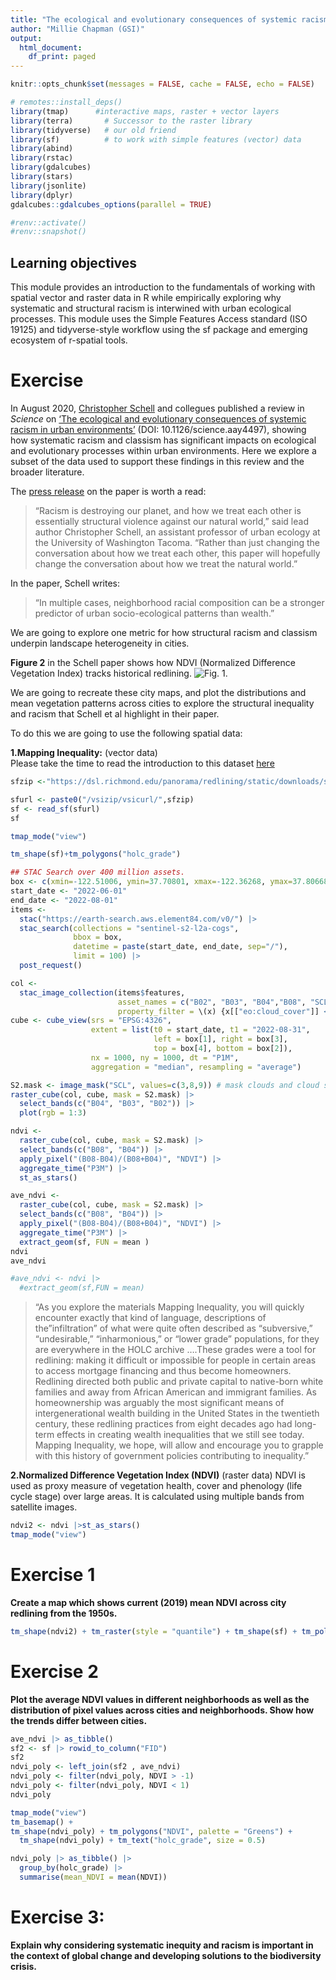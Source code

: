 ```yaml
---
title: "The ecological and evolutionary consequences of systemic racism"
author: "Millie Chapman (GSI)"
output: 
  html_document:
    df_print: paged
---
```



```r
knitr::opts_chunk$set(messages = FALSE, cache = FALSE, echo = FALSE)

# remotes::install_deps()
library(tmap)      #interactive maps, raster + vector layers
library(terra)       # Successor to the raster library
library(tidyverse)   # our old friend
library(sf)          # to work with simple features (vector) data
library(abind)
library(rstac)
library(gdalcubes)
library(stars)
library(jsonlite)
library(dplyr)
gdalcubes::gdalcubes_options(parallel = TRUE)
```

```r
#renv::activate()
#renv::snapshot()
```

## Learning objectives
This module provides an introduction to the fundamentals of working with spatial vector and raster data in R while empirically exploring why systematic and structural racism is interwined with urban ecological processes. This module uses the Simple Features Access standard (ISO 19125) and tidyverse-style workflow using the sf package and emerging ecosystem of r-spatial tools.

# Exercise 
In August 2020, [Christopher Schell](http://directory.tacoma.uw.edu/employee/cjschell) and collegues published a review in *Science* on ['The ecological and evolutionary consequences of systemic racism in urban environments'](https://science.sciencemag.org/content/early/2020/08/12/science.aay4497) (DOI: 10.1126/science.aay4497), showing how systematic racism and classism  has significant impacts on ecological and evolutionary processes within urban environments. Here we explore a subset of the data used to support these findings in this review and the broader literature.

The [press release](https://www.washington.edu/news/2020/08/13/systemic-racism-has-consequences-for-all-life-in-cities/) on the paper is worth a read:

> “Racism is destroying our planet, and how we treat each other is essentially structural violence against our natural world,” said lead author Christopher Schell, an assistant professor of urban ecology at the University of Washington Tacoma. “Rather than just changing the conversation about how we treat each other, this paper will hopefully change the conversation about how we treat the natural world.”

In the paper, Schell writes: 

 > "In multiple cases, neighborhood racial composition can be a stronger predictor of urban socio-ecological patterns than wealth."

We are going to explore one metric for how structural racism and classism underpin landscape heterogeneity in cities.

**Figure 2** in the Schell paper shows how NDVI (Normalized Difference Vegetation Index) tracks historical redlining.
![Fig. 1.](figures/fig2.png)

We are going to recreate these city maps, and plot the distributions and mean vegetation patterns across cities to explore the structural inequality and racism that Schell et al highlight in their paper.


To do this we are going to use the following spatial data:  

**1.Mapping Inequality:** (vector data)  
Please take the time to read the introduction to this dataset [here](https://dsl.richmond.edu/panorama/redlining/#loc=3/41.245/-105.469&text=intro)

```r
sfzip <-"https://dsl.richmond.edu/panorama/redlining/static/downloads/shapefiles/CASanFrancisco1937.zip"

sfurl <- paste0("/vsizip/vsicurl/",sfzip)
sf <- read_sf(sfurl)
sf
```

```r
tmap_mode("view")
```


```r
tm_shape(sf)+tm_polygons("holc_grade")
```


```r
## STAC Search over 400 million assets.
box <- c(xmin=-122.51006, ymin=37.70801, xmax=-122.36268, ymax=37.80668) 
start_date <- "2022-06-01"
end_date <- "2022-08-01"
items <- 
  stac("https://earth-search.aws.element84.com/v0/") |>
  stac_search(collections = "sentinel-s2-l2a-cogs",
              bbox = box,
              datetime = paste(start_date, end_date, sep="/"),
              limit = 100) |>
  post_request() 
```

```r
col <-
  stac_image_collection(items$features,
                        asset_names = c("B02", "B03", "B04","B08", "SCL"),
                        property_filter = \(x) {x[["eo:cloud_cover"]] < 20})
cube <- cube_view(srs = "EPSG:4326",  
                  extent = list(t0 = start_date, t1 = "2022-08-31",
                                left = box[1], right = box[3],
                                top = box[4], bottom = box[2]),
                  nx = 1000, ny = 1000, dt = "P1M",
                  aggregation = "median", resampling = "average")
```
```r
S2.mask <- image_mask("SCL", values=c(3,8,9)) # mask clouds and cloud shadows
raster_cube(col, cube, mask = S2.mask) |>
  select_bands(c("B04", "B03", "B02")) |>
  plot(rgb = 1:3)
```

```r
ndvi <- 
  raster_cube(col, cube, mask = S2.mask) |>
  select_bands(c("B08", "B04")) |>
  apply_pixel("(B08-B04)/(B08+B04)", "NDVI") |>
  aggregate_time("P3M") |>
  st_as_stars()
```

```r
ave_ndvi <-
  raster_cube(col, cube, mask = S2.mask) |>
  select_bands(c("B08", "B04")) |>
  apply_pixel("(B08-B04)/(B08+B04)", "NDVI") |>
  aggregate_time("P3M") |>
  extract_geom(sf, FUN = mean )
ndvi
ave_ndvi
```

```r
#ave_ndvi <- ndvi |>
  #extract_geom(sf,FUN = mean)
```


> "As you explore the materials Mapping Inequality, you will quickly encounter exactly that kind of language, descriptions of the "infiltration" of what were quite often described as "subversive," "undesirable," "inharmonious," or "lower grade" populations, for they are everywhere in the HOLC archive ....These grades were a tool for redlining: making it difficult or impossible for people in certain areas to access mortgage financing and thus become homeowners. Redlining directed both public and private capital to native-born white families and away from African American and immigrant families. As homeownership was arguably the most significant means of intergenerational wealth building in the United States in the twentieth century, these redlining practices from eight decades ago had long-term effects in creating wealth inequalities that we still see today. Mapping Inequality, we hope, will allow and encourage you to grapple with this history of government policies contributing to inequality."

**2.Normalized Difference Vegetation Index (NDVI)** (raster data)
NDVI is used as proxy measure of vegetation health, cover and phenology (life cycle stage) over large areas. It is calculated using multiple bands from satellite images.

```r
ndvi2 <- ndvi |>st_as_stars()
tmap_mode("view")
```


# Exercise 1
**Create a map which shows current (2019) mean NDVI across city redlining from the 1950s.**

```r
tm_shape(ndvi2) + tm_raster(style = "quantile") + tm_shape(sf) + tm_polygons("holc_grade", alpha = 0.5)
```

# Exercise 2
**Plot the average NDVI values in different neighborhoods as well as the distribution of pixel values across cities and neighborhoods. Show how the trends differ between cities.**

```r
ave_ndvi |> as_tibble()
sf2 <- sf |> rowid_to_column("FID")
sf2
ndvi_poly <- left_join(sf2 , ave_ndvi)
ndvi_poly <- filter(ndvi_poly, NDVI > -1)
ndvi_poly <- filter(ndvi_poly, NDVI < 1)
ndvi_poly
```

```r
tmap_mode("view")
tm_basemap() + 
tm_shape(ndvi_poly) + tm_polygons("NDVI", palette = "Greens") + 
  tm_shape(ndvi_poly) + tm_text("holc_grade", size = 0.5)
```
```r
ndvi_poly |> as_tibble() |>
  group_by(holc_grade) |>
  summarise(mean_NDVI = mean(NDVI))
```



# Exercise 3: 
**Explain why considering systematic inequity and racism is important in the context of global change and developing solutions to the biodiversity crisis.**


